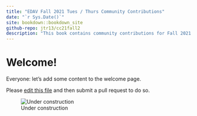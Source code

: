 ```yaml
---
title: "EDAV Fall 2021 Tues / Thurs Community Contributions"
date: "`r Sys.Date()`"
site: bookdown::bookdown_site
github-repo: jtr13/cc21fall2
description: "This book contains community contributions for Fall 2021 EDAV Tues/Thurs class at Columbia University."
---
```


# Welcome!

Everyone: let's add some content to the welcome page.

Please [edit this file](https://github.com/jtr13/cc21fall2/edit/main/index.Rmd) and then submit a pull request to do so.

![Under construction](under_construction.jpg)
